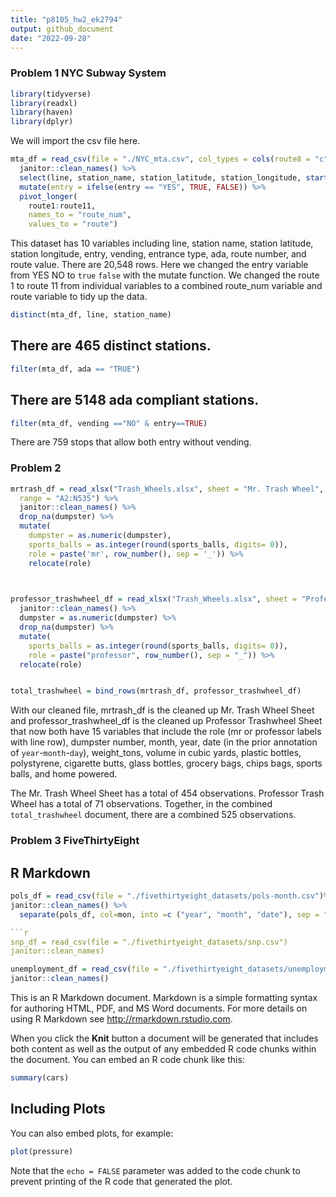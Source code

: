 ```yaml
---
title: "p8105_hw2_ek2794"
output: github_document
date: "2022-09-28"
---
```


### Problem 1 NYC Subway System 

```r
library(tidyverse)
library(readxl)
library(haven)
library(dplyr)

```


We will import the csv file here.
```r
mta_df = read_csv(file = "./NYC_mta.csv", col_types = cols(route8 = "c", route9 = "c", route10 = "c", route11 = "c")) %>%
  janitor::clean_names() %>%
  select(line, station_name, station_latitude, station_longitude, starts_with("route"), entry, vending, entrance_type, ada) %>%
  mutate(entry = ifelse(entry == "YES", TRUE, FALSE)) %>%
  pivot_longer(
    route1:route11,
    names_to = "route_num",
    values_to = "route")

```

This dataset has 10 variables including line, station name, station latitude, station longitude, entry, vending, entrance type, ada, route number, and route value. There are 20,548 rows. Here we changed the entry variable from YES NO to `true` `false` with the mutate function. We changed the route 1 to route 11 from individual variables to a combined route_num variable and route variable to tidy up the data.


```r
distinct(mta_df, line, station_name)
```
## There are 465 distinct stations. 

```r
filter(mta_df, ada == "TRUE")
```

## There are 5148 ada compliant stations. 


```r
filter(mta_df, vending =="NO" & entry==TRUE)

```
There are 759 stops that allow both entry without vending.

### Problem 2 
```r
mrtrash_df = read_xlsx("Trash_Wheels.xlsx", sheet = "Mr. Trash Wheel",
  range = "A2:N535") %>%
  janitor::clean_names() %>%
  drop_na(dumpster) %>%
  mutate(
    dumpster = as.numeric(dumpster),
    sports_balls = as.integer(round(sports_balls, digits= 0)),
    role = paste('mr', row_number(), sep = '_')) %>%
    relocate(role)

 

professor_trashwheel_df = read_xlsx("Trash_Wheels.xlsx", sheet = "Professor Trash Wheel", range = "A2:N116") %>%
  janitor::clean_names() %>%
  dumpster = as.numeric(dumpster) %>%
  drop_na(dumpster) %>%
  mutate(
    sports_balls = as.integer(round(sports_balls, digits= 0)),
    role = paste("professor", row_number(), sep = "_")) %>%
  relocate(role) 


total_trashwheel = bind_rows(mrtrash_df, professor_trashwheel_df)
```

With our cleaned file, mrtrash_df is the cleaned up Mr. Trash Wheel Sheet and professor_trashwheel_df is the cleaned up Professor Trashwheel Sheet that now both have 15 variables that include the role (mr or professor labels with line row), dumpster number, month, year, date (in the prior annotation of `year`-`month`-`day`), weight_tons, volume in cubic yards, plastic bottles, polystyrene, cigarette butts, glass bottles, grocery bags, chips bags, sports balls, and home powered. 

The Mr. Trash Wheel Sheet has a total of 454 observations. Professor Trash Wheel has a total of 71 observations. Together, in the combined `total_trashwheel` document, there are a combined 525 observations. 



### Problem 3 FiveThirtyEight 

## R Markdown
```r
pols_df = read_csv(file = "./fivethirtyeight_datasets/pols-month.csv")%>%
janitor::clean_names() %>%
  separate(pols_df, col=mon, into =c ("year", "month", "date"), sep = "/-")

```r
snp_df = read_csv(file = "./fivethirtyeight_datasets/snp.csv")
janitor::clean_names)
```

```r
unemployment_df = read_csv(file = "./fivethirtyeight_datasets/unemployment.csv")
janitor::clean_names()
```



This is an R Markdown document. Markdown is a simple formatting syntax for authoring HTML, PDF, and MS Word documents. For more details on using R Markdown see <http://rmarkdown.rstudio.com>.

When you click the **Knit** button a document will be generated that includes both content as well as the output of any embedded R code chunks within the document. You can embed an R code chunk like this:

```r
summary(cars)
```

## Including Plots

You can also embed plots, for example:

```r
plot(pressure)
```

Note that the `echo = FALSE` parameter was added to the code chunk to prevent printing of the R code that generated the plot.
